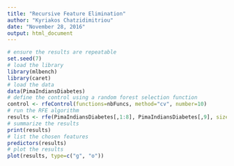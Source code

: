 ```yaml
---
title: "Recursive Feature Elimination"
author: "Kyriakos Chatzidimitriou"
date: "November 28, 2016"
output: html_document
---
```


```r
# ensure the results are repeatable
set.seed(7)
# load the library
library(mlbench)
library(caret)
# load the data
data(PimaIndiansDiabetes)
# define the control using a random forest selection function
control <- rfeControl(functions=nbFuncs, method="cv", number=10)
# run the RFE algorithm
results <- rfe(PimaIndiansDiabetes[,1:8], PimaIndiansDiabetes[,9], sizes=c(1:8), rfeControl=control)
# summarize the results
print(results)
# list the chosen features
predictors(results)
# plot the results
plot(results, type=c("g", "o"))
```

